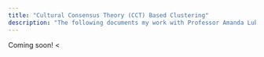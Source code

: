 ```yaml
---
title: "Cultural Consensus Theory (CCT) Based Clustering"
description: "The following documents my work with Professor Amanda Luby during the summer of 2021"
---
```

Coming soon! <!--I need to convert what's below-->
<<!-- The white box study was conceived to help clarify the reasons for which fingerprint examiners were designating certain print pairs as matched and others and non-matched. Thus we have a great deal of data regarding the annotations made in the examination process. That being said the original study leaves much of that data untouched. My intention is to address that by extracting as much information as possible about the key properties of the prints and the proficiencies of the examiners from the annotations.

\section*{What does the data look like}
If you navigate to the \emph{Markup} tab of the Whitebox data you'll find everything we have recorded on examiner annotations. In particular, we have the XY coordinates of any annotation made as well as whether the feature indicated was a minutia, core or delta and the clarity of that feature. In total that amounts to 112,758 observations from 170 examiners each of whom saw a subset of the 320 prints considered. However, because fingerprints are confidential, we have no way of overlaying the annotations on a particular print. Thus our challenge is to determine which annotations indicate key features of the print, and how skilled examiners are at identifying those points without having any prior knowledge of what counts as a "good" answer.
\begin{figure}
  \centering
  \begin{subfigure}[!]{0.3\textwidth}
    \centering
    \includegraphics[width=\textwidth]{Print010Annot.png}
  \end{subfigure}
  \hfill
  \begin{subfigure}[!]{0.3\textwidth}
    \centering
    \includegraphics[width=\textwidth]{Print020Annot.png}
  \end{subfigure}
  \hfill
  \begin{subfigure}[!]{0.3\textwidth}
    \centering
    \includegraphics[width=\textwidth]{Print025Annot.png}
  \end{subfigure}
\caption{Examples of our data on annotations for three different fingerprints}
\end{figure}

\section*{Initial approach}
At the first stage in planning the idea was to use a cultural consensus theory (CCT) based model to handle the quirks in our data. I've specified that model below but before we get there, I'll give a brief description of what CCT is:

IRT provides a way of disentangling test taker proficiency and question difficulty so that we can extract information about individuals from their test scores. However it requires us to be able to score those tests, that is for us to have a concept of the right answer to each question. CCT was initially proposed as a form of "IRT without an answer key." Using CCT we can determine what the consensus answer key is to a set of questions and how strong an individual respoondent's grasp of that consensus is, even knowing nothing going in. The CCT model works by using responses to estimate the consensus truth (which we view as a set of latent variables), each respondent's cultural competence and response bias, as well as each question's cultural salience (difficulty).\footnote{The most basic CCT model is the General Condorcet Model (GCM). In this model responses are binary, conditionally independent, and marginal probabilities are determined by a sequence of Bernoulli trials as outlined in Batchelder (2018). The proficiencies and difficulties are estimated by an embedded Rasch model.} %Maybe more

In the case of our data we initially viewed examiner annotations as their perception of the set of key minutia in any given print. Then a CCT model would have allowed us determine the consensus set of points in a print that were of most importance and measure an examiner's ability to recognize these points. The first model was as follows:
\begin{center}
\fbox{\parbox{\textwidth}{%
\begin{center}{\bf{Person parameters:}} $\theta_p$ for examiner proficiency, $b_p$ for examiner bias in individual minimal salience level for marked points.\\
{\bf{Item parameters:}} $Z_i$ for the true location of the underlying minutiae, $\psi_i$ for the salience of the minutiae denoted by $Z_i$.\\
{\bf{Other parameters:}} $\gamma$ for the cultural cutoff point shared by all examiners, $\Sigma$ for the covariance matrix helping determine where about $Z_i$ an examiner marks the minutiae, $\alpha, \beta$ for a scaling parameters.\end{center}

Now suppose for each examiner $p$ we draw a number $n_p \sim Poisson(\frac{\alpha}{\theta_p})$ specifying the number of false annotations $\{Y_{pi}\}^{n_p}\sim Uniform(A)$ an examiner makes over the print area $A$.In addition to these false markings each examiner $p$ will mark some subset of the points $Z_i$. To determine if an examiner perceives a particular point $Z_i$ we draw $\psi_{pi}\sim N(\psi_i,\frac{\beta}{\theta_p})$. If $\psi_{pi}\geq\gamma +b_p$ then examiner $p$ perceives the point $Z_i$ which they will indicate by marking a point $X_{pi}\sim \mathcal{N}(Z_i,\Sigma)$ representative of $Z_i$. Thus the set of points an examiner marks is $\{Y_{pi}\}\cup\{X_{pi}\}$ a combination of the true points they perceive and noise points they invent.
}}\end{center}

Unfortunately we ran into a major issue, even if we could filter noisy points from real ones there was no immediate way to associate a given annotation with an underlying point of interest (and thus no way to match questions and responses). One solution we came up with was to reconceptualize the model by discretizing the sample space and thinking of each cell as a question with binary response determined by whether or not a point was marked in that cell. This would reduce the problem to a more traditional CCT application, but we worried that a useful solution would be computationally intractable. Thus we decided to pursue other avenues first, beginning with the use of clustering algorithms.

\section*{Clustering algorithms}
The idea was to first group our data into clusters, each of which corresponds to a question. That way we have both an explicit list of questions and a way to associate examiner annotations to those questions. That would allow us to create a simple binary response matrix that could be analyzed by more classical methods. We were able to implement this model in practice using a simplified version of the model discussed above on a single print sample (CCT analysis was unsuccessful likely because the sample dataset was too small to support it). This first attempt- which I outline below- had a number of flaws, but that is to be expected.
%Maybe I can put more explicit details in the footnotes (selective inference)
%I need to describe the model

\begin{center}
\fbox{\parbox{\textwidth}{%
Given the set of annotations $X$ apply the DBSCAN clustering algorithm to $X$ to derive $K$ clusters. Now create a test matrix $A$ with a row for each of the $I$ examiners and a column for each cluster. Populate the matrix by setting $a_{ik}=1$ if examiner $i$ made an annotation that was assigned to cluster $k$ and setting $a_{ik}=0$ otherwise. We run the following model on the resulting data:
\begin{center}
  {\bf{Person parameters:}} $\theta_p$ for examiner proficiency, $b_p$ for examiner bias in individual minimal salience level for marked points.\\
  {\bf{Item parameters:}} $\psi_i$ for the salience of the minutiae denoted by $Z_i$.\\
  {\bf{Other parameters:}} $\gamma$ for the cultural cutoff point shared by all examiners, $\alpha$ for a scaling parameters.
\end{center}

We give to each examiner an individual cutoff level $\gamma_p = \gamma +b_p$ and then we model each response in our matrix as a Bernoulli random variable with $p_{pi}$ equal to the probability that $\psi_{pi}\sim N(\psi_i,\frac{\alpha}{\theta_p})$ is greater than $\gamma_p$.

}}\end{center}

These issues include a degree of over simplification, wide confidence intervals and little difference between estimated parameters, and problems with selective inference.\footnote{Selective inference refers to the problem of testing the significance of a particular feature in your data when you've in some way selected for the strongest features.} Addressing them will require us to integrate the clustering and modeling stages to some extent. Ideally we could fully merge these two steps, but even if that's not possible we'll need to modify the algorithms directly. To that end I expand on the three algorithms under consideration. These three were chosen because they are widely applicable and well understood approaches to clustering that are effective and of minimal computational load for low dimensional data. Additionally their design allows for flexibility in implementation that we can most easily exploit to suit our data. %Maybe be more precise

%Now I get to turn all those alg notes into a couple descriptions. I'd also like to reference the other reading i did
\subsection*{Hierarchical clustering}
This is a family of clustering algorithms that takes in a set of points and a matrix of distances between them. Initially each point is placed in it's own cluster, and at each stage the algorithm merges the two nearest clusters (using a linkage rule that defines the distance between clusters in terms of the distance between their component points). This creates a dendrogram that we choose to cut at a particular height (based on a variety of heuristics), which in turn gives us our clustering. Alternatively we can set a halting condition based on the number of clusters or on a threshold value for linkage.
%Add an example right Here

The use of a distance function, linkage rule, and halting condition give us meaningful ways to adjust the algorithm to work best with our data. For example we might mark points from the same examiner as maximally far apart. Additionally, methods have already been proposed to correct for selective inference when testing using clusters derived from this approach. In fact for simple linkage rules there is even a closed form expression for this correction. That being said the previous work is for a test of difference in means, which will differ from our approach. Furthermore the algorithm itself is relatviely slow, taking $\mathcal{O}(n^3)$ time.

\begin{figure}[h]
  \centering
  \includegraphics[width=.5\textwidth]{hierclus.png}
  \caption{Visualization of a simple hierarchical clustering application from \emph{statisticshowto.com}}
\end{figure}

\subsection*{DBSCAN}
A more widely used clustering algoirhtm in the world of computer science is Density Based Spatial Clustering of Applications with noise (DBSCAN). Unlike either of the other two options, the algorithm is explicitly equipped to deal with outliers. That means we don't have the additional step of having to discard clusters below a certain size. DBSCAN also takes in a set of points and a set of distances between them, but it also requires the user to select two values, $minPts$ and $\epsilon$. These values determine the minimum number of points required to form a  cluster and the requisite density respectively. The algorithm begins by selecting an arbitrary point $p$ from the data and retrieving the set of points within its $\epsilon$ neighborhood. If there are fewer than $minPts$ in this set then the point is marked as noise (though this designation can be revised), other wise a cluster is formed. To that cluster we add all points $p'$ in $B_\epsilon(p)$; furthermore for each point $p'$ added to the cluster we consider the number of points in $B_\epsilon(p')$, and if it is greater than $minPts$ we add all the points in $B_\epsilon(p')$ to the cluster as well. We repeat until there are no points left to be added to the cluster, and then we begin the process again with an arbitrary unclassified point.

The major benefits to the DBSCAN algorithm are it's speed and it's robustness to both noise and the single lin effect (that is when different clusters are merged because a small subset of points on their edges are close together). It also incorporates a distance function that we might be able to exploit, but in all likelihood we would need to do a bit morerewriting of the algorithm than that to optimize it for our data. The cons include the fact that DBSCAN struggles when clusters have differing densities (though the OPTICS variant of the algorithm does not), the somehwat arbitrary choice of $\epsilon$ and $minPts$ and less well flushed out statistical understanding of the algorithm. %I should add a footnote about the article I read
%Again an example would be nice to include here


\begin{figure}
  \centering
  \begin{subfigure}[h]{0.475\textwidth}
    \centering
    \includegraphics[width=\textwidth]{dbclus.png}
    \subcaption{Types of points considered by the DBSCAN algorithm. Image from \emph{mineracaodedados.wordpress.com}}
  \end{subfigure}
  \hfill
  \begin{subfigure}[h]{0.475\textwidth}
    \centering
    \includegraphics[width=\textwidth]{dbclustex.png}
    \subcaption{A convex hull plot generated from a DBSCAN clustering of annotations to a single print}
  \end{subfigure}
  \caption{Visualizations for DBSCAN}
\end{figure}

\subsection*{ToMATo}
The last algorithm we’re considering is the Topological Mode Analysis Tool (ToMATo). It’s a version of the classical Topological Data Analysis (TDA) approach to clustering that is more well suited to our goal. In classical TDA we look at the persistence of connected components in increasingly wide $\check{\text{c}}$ech complexes made from the data. When applying the ToMATo algorithm we go through a slighlty different process twice. The first pass creates a persistence diagram equivalent to the one from classical TDA analysis, it is used simply to determine how many significant cluster there are in the data. For the second pass we choose a value of $\tau$ (our merging parameter) that ensures we end up with the appropriate number of clusters.

In practice the algorithm works as follows. We input a graph constructed from our observed data where each response is a vertex and vertices are connected by edges if they meet some requirement for proximity that we choose. Furthermore each vertex is assigned an $\hat{f}$ value that approximates a Morse function $f$ on the data (a measure of density is usually used). Then we create a spanning forrest for the graph by grouping each vertex $v$ with its neighbor with the highest $\hat{f}$ value until we reach a point with higher $\hat{f}$ values than all its neighbors. Then for each tree we determine the highest $\hat{f}$ value for it's component vertices. If this is greater than $\tau$ we do nothing. If there is a neighboring tree (connected by at least one edge) with a higher maximum $\hat{f}$ value we group those trees together. Otherwise we ignore that tree. After this merging process is complete we have our clusters.

The influence the input graph has on the outcome, and we have on the input graph (as well as the density function) gives us a meaningul way to play with the algorithm. There is more statistical literature on TDA than there is on DBSCAN which means less work for us. The algorithm is also rather efficient. On the other hand the ToMATo algorithm is not as widely used as more classical TDA model, and the machinery involved is the most complex amongst our options. The method also isn't particulalry well suited to handle noise.
%I think the example image will be particularly important here
\begin{figure}[h]
  \centering
  \includegraphics[width=\textwidth]{tomatoclus.png}
  \caption*{From \emph{Persistence Clustering on Riemannian Manifolds}, Chazal et al. 2013}
\end{figure}
%\section*{Statistical analysis of clusters}

\section*{Next steps}
%I gotta go through what we want to focus on
%How to get them not to cluster pt from same examiner
%How to make the statistics line up
%How to incorporate CCT into Clustering
%How we want to use it going forward in this project and elsewhere

Over the course of the next month I hope to spend time adjusting these clustering algorithms to better fit our data. At the immediate level that means adjusting the distance and connectivity metrics to prevent points from the same examiners from being grouped and to best capture similarity. It also means investigating the statistical behavior of these new algorithms and how to appropriately make a correction to our model p-values. More ambitiously, once I've come understand both of these pieces, I'd like to fully combine the clustering and modeling step.

That would mean we would approach the clustering informed by what I think is a key piece of CCT, namely that some respondents opinions are more valuable than others. This should allow us to more accurately identify the key points on a print, and simultaneously give us a measure of examiner proficiency. That would mean we could apply this method to the annotation data as a way to scrape more information out of the data we have. It would also provide an interesting approach to clustering based on labels of various quality that could be quite useful in other applications.

\end{document}
-->